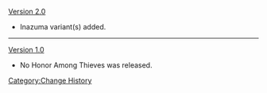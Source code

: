[[Version 2.0]]
*Inazuma variant(s) added.
----
[[Version 1.0]]
*No Honor Among Thieves was released.
<noinclude>[[Category:Change History]]</noinclude>